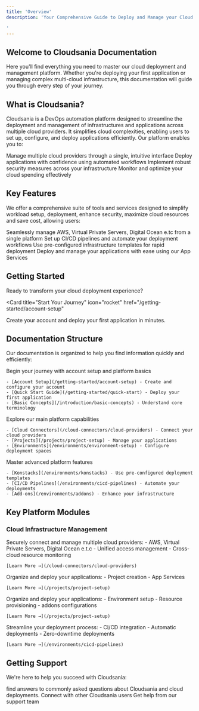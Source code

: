 ```yaml
---
title: 'Overview'
description: 'Your Comprehensive Guide to Deploy and Manage your Cloud Infrastructure with ease 🚀

'
---
```


## Welcome to Cloudsania Documentation

Here you'll find everything you need to master our cloud deployment and management platform. Whether you're deploying your first application or managing complex multi-cloud infrastructure, this documentation will guide you through every step of your journey.
## What is Cloudsania?

Cloudsania is a DevOps automation platform designed to streamline the deployment and management of infrastructures and applications across multiple cloud providers. It simplifies cloud complexities, enabling users to set up, configure, and deploy applications efficiently. Our platform enables you to:

<CardGroup cols={2}>
  <Card title="Unified Management" icon="cloud" color="#653FD4">
    Manage multiple cloud providers through a single, intuitive interface
  </Card>
  <Card title="Automated Deployment" icon="rocket" color="#653FD4">
    Deploy applications with confidence using automated workflows
  </Card>
  <Card title="Security First" icon="shield" color="#653FD4">
    Implement robust security measures across your infrastructure
  </Card>
  <Card title="Cost Optimization" icon="chart-line" color="#653FD4">
    Monitor and optimize your cloud spending effectively
  </Card>
</CardGroup>


## Key Features

We offer a comprehensive suite of tools and services designed to simplify workload setup, deployment, enhance security, maximize cloud resources and save cost, allowing users:

<CardGroup cols={2}>
  <Card
    title="Multi-Cloud Management"
    icon="cloud"
  >
    Seamlessly manage AWS, Virtual Private Servers, Digital Ocean e.tc from a single platform
  </Card>
  <Card
    title="Automated Deployments"
    icon="rocket"
  >
    Set up CI/CD pipelines and automate your deployment workflows
  </Card>
  <Card
    title="Konstacks"
    icon="cubes"
  >
    Use pre-configured infrastructure templates for rapid deployment
  </Card>
  <Card
    title="App Service"
    icon="server"
  >
    Deploy and manage your applications with ease using our App Services
  </Card>
</CardGroup>

## Getting Started

Ready to transform your cloud deployment experience?

<Card
  title="Start Your Journey"
  icon="rocket"
  href="/getting-started/account-setup"
>
  Create your account and deploy your first application in minutes.
</Card>

## Documentation Structure

Our documentation is organized to help you find information quickly and efficiently:

<Steps>
  <Step title="Getting Started">
    Begin your journey with account setup and platform basics
    
    - [Account Setup](/getting-started/account-setup) - Create and configure your account
    - [Quick Start Guide](/getting-started/quick-start) - Deploy your first application
    - [Basic Concepts](/introduction/basic-concepts) - Understand core terminology
  </Step>
  <Step title="Core Features">
    Explore our main platform capabilities
    
    - [Cloud Connectors](/cloud-connectors/cloud-providers) - Connect your cloud providers
    - [Projects](/projects/project-setup) - Manage your applications
    - [Environments](/environments/environment-setup) - Configure deployment spaces
  </Step>
  <Step title="Advanced Topics">
    Master advanced platform features
    
    - [Konstacks](/environments/konstacks) - Use pre-configured deployment templates
    - [CI/CD Pipelines](/environments/cicd-pipelines) - Automate your deployments
    - [Add-ons](/environments/addons) - Enhance your infrastructure
  </Step>
</Steps>

## Key Platform Modules

### Cloud Infrastructure Management

<AccordionGroup>
  <Accordion title="Cloud Connectors" icon="plug">
    Securely connect and manage multiple cloud providers:
    - AWS, Virtual Private Servers, Digital Ocean e.t.c
    - Unified access management
    - Cross-cloud resource monitoring
    
    [Learn More →](/cloud-connectors/cloud-providers)
  </Accordion>
  
  <Accordion title="Project Management" icon="folder-tree">
    Organize and deploy your applications:
    - Project creation
    - App Services
    
    [Learn More →](/projects/project-setup)
  </Accordion>

  <Accordion title="Environment Management" icon="house">
    Organize and deploy your applications:
    - Environment setup
    - Resource provisioning
    - addons configurations
    
    [Learn More →](/projects/project-setup)
  </Accordion>
  
  <Accordion title="Deployment Automation" icon="gears">
    Streamline your deployment process:
    - CI/CD integration
    - Automatic deployments
    - Zero-downtime deployments
    
    [Learn More →](/environments/cicd-pipelines)
  </Accordion>
</AccordionGroup>

## Getting Support

We're here to help you succeed with Cloudsania:

<CardGroup cols={3}>
  <Card title="FAQs" icon="book" href="/help-and-support/faqs">
    find answers to commonly asked questions about Cloudsania and cloud deployments.
  </Card>
  <Card title="Community Support" icon="users" href="/help-and-support/contact-support-and-community">
    Connect with other Cloudsania users
  </Card>
  <Card title="Technical Support" icon="headset" href="mailto:help@cloudsania.com">
    Get help from our support team
  </Card>
</CardGroup>
